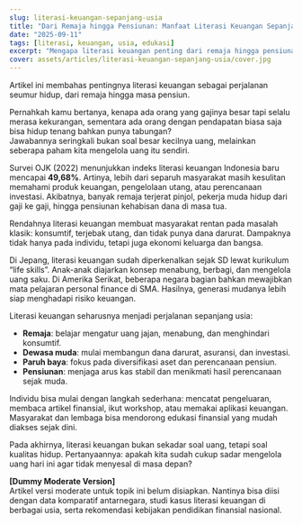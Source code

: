 ```yaml
---
slug: literasi-keuangan-sepanjang-usia
title: "Dari Remaja hingga Pensiunan: Manfaat Literasi Keuangan Sepanjang Usia"
date: "2025-09-11"
tags: [literasi, keuangan, usia, edukasi]
excerpt: "Mengapa literasi keuangan penting dari remaja hingga pensiunan, dan bagaimana strategi di tiap fase kehidupan bisa membuat keuangan lebih sehat."
cover: assets/articles/literasi-keuangan-sepanjang-usia/cover.jpg
---
```


Artikel ini membahas pentingnya literasi keuangan sebagai perjalanan seumur hidup, dari remaja hingga masa pensiun.

<Only mode="friendly">

Pernahkah kamu bertanya, kenapa ada orang yang gajinya besar tapi selalu merasa kekurangan, sementara ada orang dengan pendapatan biasa saja bisa hidup tenang bahkan punya tabungan?  
Jawabannya seringkali bukan soal besar kecilnya uang, melainkan seberapa paham kita mengelola uang itu sendiri.

Survei OJK (2022) menunjukkan indeks literasi keuangan Indonesia baru mencapai **49,68%**. Artinya, lebih dari separuh masyarakat masih kesulitan memahami produk keuangan, pengelolaan utang, atau perencanaan investasi. Akibatnya, banyak remaja terjerat pinjol, pekerja muda hidup dari gaji ke gaji, hingga pensiunan kehabisan dana di masa tua.

Rendahnya literasi keuangan membuat masyarakat rentan pada masalah klasik: konsumtif, terjebak utang, dan tidak punya dana darurat. Dampaknya tidak hanya pada individu, tetapi juga ekonomi keluarga dan bangsa.

Di Jepang, literasi keuangan sudah diperkenalkan sejak SD lewat kurikulum “life skills”. Anak-anak diajarkan konsep menabung, berbagi, dan mengelola uang saku. Di Amerika Serikat, beberapa negara bagian bahkan mewajibkan mata pelajaran personal finance di SMA. Hasilnya, generasi mudanya lebih siap menghadapi risiko keuangan.

Literasi keuangan seharusnya menjadi perjalanan sepanjang usia:

- **Remaja**: belajar mengatur uang jajan, menabung, dan menghindari konsumtif.
- **Dewasa muda**: mulai membangun dana darurat, asuransi, dan investasi.
- **Paruh baya**: fokus pada diversifikasi aset dan perencanaan pensiun.
- **Pensiunan**: menjaga arus kas stabil dan menikmati hasil perencanaan sejak muda.

Individu bisa mulai dengan langkah sederhana: mencatat pengeluaran, membaca artikel finansial, ikut workshop, atau memakai aplikasi keuangan. Masyarakat dan lembaga bisa mendorong edukasi finansial yang mudah diakses sejak dini.

Pada akhirnya, literasi keuangan bukan sekadar soal uang, tetapi soal kualitas hidup. Pertanyaannya: apakah kita sudah cukup sadar mengelola uang hari ini agar tidak menyesal di masa depan?

</Only>

<Only mode="moderate">

**[Dummy Moderate Version]**  
Artikel versi moderate untuk topik ini belum disiapkan. Nantinya bisa diisi dengan data komparatif antarnegara, studi kasus literasi keuangan di berbagai usia, serta rekomendasi kebijakan pendidikan finansial nasional.

</Only>
